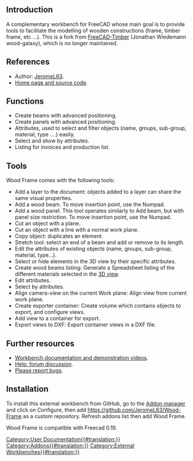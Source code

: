 <languages/>

{{VeryImportantMessage|This workbench is not actively developed or maintained, but looking for developers and maintainers.}}

{{TOCright}}

== Introduction ==

A complementary workbench for FreeCAD whose main goal is to provide tools to facilitate the modelling of wooden constructions (frame, timber frame, etc ...). This is a fork from [https://github.com/wood-galaxy/FreeCAD-Timber FreeCAD-Timber] (Jonathan Wiedemann wood-galaxy), which is no longer maintained.

== References ==

* Author: [https://github.com/JeromeL63/ JeromeL63].
* [https://github.com/JeromeL63/Wood-Frame Home page and source code].

== Functions ==

* Create beams with advanced positioning.
* Create panels with advanced positioning.
* Attributes, used to select and filter objects (name, groups, sub-group, material, type ....) easily.
* Select and show by attributes.
* Listing for invoices and production list.

== Tools ==

Wood Frame comes with the following tools:
* Add a layer to the document: objects added to a layer can share the same visual properties.
* Add a wood beam. To move insertion point, use the Numpad.
* Add a wood panel. This tool operates similarly to Add beam, but with panel size restriction. To move insertion point, use the Numpad.
* Cut an object with a plane.
* Cut an object with a line with a normal work plane.
* Copy object: duplicates an element.
* Stretch tool: select an end of a beam and add or remove to its length.
* Edit the attributes of existing objects (name, groups, sub-group, material, type...).
* Select or hide elements in the 3D view by their specific attributes.
* Create wood beams listing: Generate a Spreadsheet listing of the different materials selected in the [[3D_view|3D view]].
* Edit attributes.
* Select by attributes.
* Align camera-view on the current Work plane: Align view from current work plane.
* Create exporter container: Create volume which contains objects to export, and configure views.
* Add view to a container for export.
* Export views to DXF: Export container views in a DXF file.

== Further resources ==

* [https://github.com/JeromeL63/Wood-Frame/blob/master/README.md Workbench documentation and demonstration videos].
* [https://forum.freecadweb.org/viewtopic.php?t=40458 Help: forum discussion].
* [https://github.com/JeromeL63/Wood-Frame/issues Please report bugs].

== Installation ==

To install this external workbench from GitHub, go to the [[Std_AddonMgr|Addon manager]] and click on Configure, then add https://github.com/JeromeL63/Wood-Frame as a custom repository. Refresh addons list then add Wood Frame.

Wood Frame is compatible with Freecad 0.19.


[[Category:User Documentation{{#translation:}}]]
[[Category:Addons{{#translation:}}]]
[[Category:External Workbenches{{#translation:}}]]